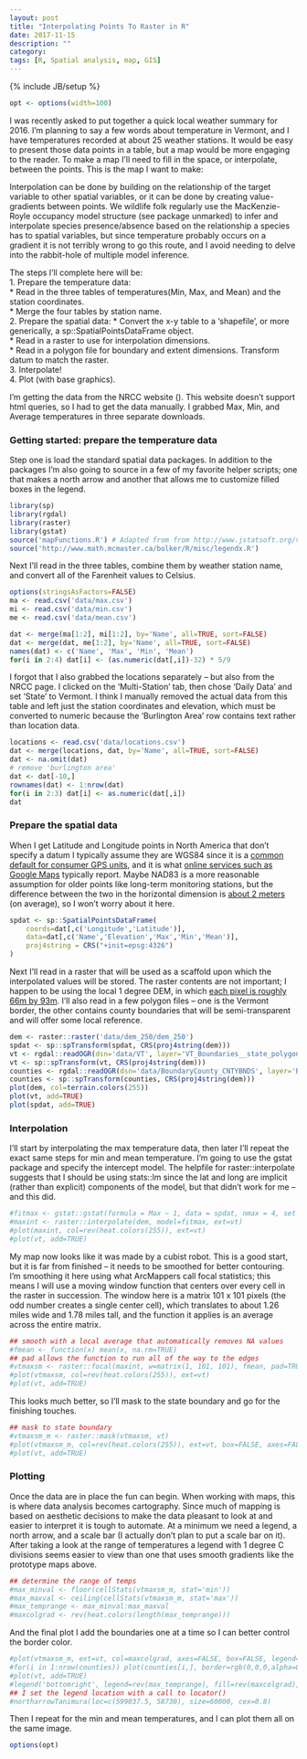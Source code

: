 ```yaml
---
layout: post
title: "Interpolating Points To Raster in R"
date: 2017-11-15
description: ""
category: 
tags: [R, Spatial analysis, map, GIS]
---
```

{% include JB/setup %}

```r
opt <- options(width=100)
```

I was recently asked to put together a quick local weather summary for 2016. I'm planning to say a few words about temperature in Vermont, and I have temperatures recorded at about 25 weather stations. It would be easy to present those data points in a table, but a map would be more engaging to the reader. To make a map I'll need to fill in the space, or interpolate, between the points. This is the map I want to make:  

 

Interpolation can be done by building on the relationship of the target variable to other spatial variables, or it can be done by creating value-gradients between points. We wildlife folk regularly use the MacKenzie-Royle occupancy model structure (see package unmarked) to infer and interpolate species presence/absence based on the relationship a species has to spatial variables, but since temperature probably occurs on a gradient it is not terribly wrong to go this route, and I avoid needing to delve into the rabbit-hole of multiple model inference.  

The steps I'll complete here will be:  
  1. Prepare the temperature data:  
    * Read in the three tables of temperatures(Min, Max, and Mean) and the station coordinates.  
    * Merge the four tables by station name.  
  2. Prepare the spatial data:
    * Convert the x-y table to a 'shapefile', or more generically, a sp::SpatialPointsDataFrame object.  
    * Read in a raster to use for interpolation dimensions.  
    * Read in a polygon file for boundary and extent dimensions. Transform datum to match the raster.  
  3. Interpolate!  
  4. Plot (with base graphics).   
  
I'm getting the data from the NRCC website ([](http://climod2.nrcc.cornell.edu/)). This website doesn't support html queries, so I had to get the data manually. I grabbed Max, Min, and Average temperatures in three separate downloads.  

### Getting started: prepare the temperature data
Step one is load the standard spatial data packages. In addition to the packages I'm also going to source in a few of my favorite helper scripts; one that makes a north arrow and another that allows me to customize filled boxes in the legend.   

```r
library(sp)
library(rgdal)
library(raster)
library(gstat)
source('mapFunctions.R') # Adapted from from http://www.jstatsoft.org/v19/c01/paper
source('http://www.math.mcmaster.ca/bolker/R/misc/legendx.R')
```

Next I'll read in the three tables, combine them by weather station name, and convert all of the Farenheit values to Celsius.  

```r
options(stringsAsFactors=FALSE)
ma <- read.csv('data/max.csv')
mi <- read.csv('data/min.csv')
me <- read.csv('data/mean.csv')

dat <- merge(ma[1:2], mi[1:2], by='Name', all=TRUE, sort=FALSE)
dat <- merge(dat, me[1:2], by='Name', all=TRUE, sort=FALSE)
names(dat) <- c('Name', 'Max', 'Min', 'Mean')
for(i in 2:4) dat[i] <- (as.numeric(dat[,i])-32) * 5/9
```

I forgot that I also grabbed the locations separately -- but also from the NRCC page. I clicked on the 'Multi-Station' tab, then chose 'Daily Data' and set 'State' to Vermont. I think I manually removed the actual data from this table and left just the station coordinates and elevation, which must be converted to numeric because the 'Burlington Area' row contains text rather than location data.  

```r
locations <- read.csv('data/locations.csv')
dat <- merge(locations, dat, by='Name', all=TRUE, sort=FALSE)
dat <- na.omit(dat)
# remove 'burlington area'
dat <- dat[-10,]
rownames(dat) <- 1:nrow(dat)
for(i in 2:3) dat[i] <- as.numeric(dat[,i])
dat
```

### Prepare the spatial data
When I get Latitude and Longitude points in North America that don't specify a datum I typically assume they are WGS84 since it is a [common default for consumer GPS units](https://en.wikipedia.org/wiki/Geodetic_datum#Reference_datums), and it is what [online services such as Google Maps](http://support.esri.com/en/technical-article/000009982) typically report. Maybe NAD83 is a more reasonable assumption for older points like long-term monitoring stations, but the difference between the two in the horizontal dimension is [about 2 meters](http://www.spatial-ed.com/datums/datums-basics/532-convert-wgs84-nad83.html) (on average), so I won't worry about it here.  

```r
spdat <- sp::SpatialPointsDataFrame(
    coords=dat[,c('Longitude','Latitude')], 
    data=dat[,c('Name','Elevation','Max','Min','Mean')], 
    proj4string = CRS("+init=epsg:4326")
)
```

Next I'll read in a raster that will be used as a scaffold upon which the interpolated values will be stored. The raster contents are not important; I happen to be using the local 1 degree DEM, in which [each pixel is roughly 66m by 93m](https://www.e-education.psu.edu/natureofgeoinfo/book/export/html/1835). I'll also read in a few polygon files -- one is the Vermont border, the other contains county boundaries that will be semi-transparent and will offer some local reference.  

```r
dem <- raster::raster('data/dem_250/dem_250')
spdat <- sp::spTransform(spdat, CRS(proj4string(dem)))
vt <- rgdal::readOGR(dsn='data/VT', layer='VT_Boundaries__state_polygon')
vt <- sp::spTransform(vt, CRS(proj4string(dem)))
counties <- rgdal::readOGR(dsn='data/BoundaryCounty_CNTYBNDS', layer='Boundary_CNTYBNDS_poly')
counties <- sp::spTransform(counties, CRS(proj4string(dem)))
plot(dem, col=terrain.colors(255))
plot(vt, add=TRUE)
plot(spdat, add=TRUE)
```

### Interpolation
I'll start by interpolating the max temperature data, then later I'll repeat the exact same steps for min and mean temperature. I'm going to use the gstat package and specify the intercept model. The helpfile for raster::interpolate suggests that I should be using stats::lm since the lat and long are implicit (rather than explicit) components of the model, but that didn't work for me -- and this did.  

```r
#fitmax <- gstat::gstat(formula = Max ~ 1, data = spdat, nmax = 4, set = list(idp = .5))
#maxint <- raster::interpolate(dem, model=fitmax, ext=vt)
#plot(maxint, col=rev(heat.colors(255)), ext=vt)
#plot(vt, add=TRUE)
```

My map now looks like it was made by a cubist robot. This is a good start, but it is far from finished -- it needs to be smoothed for better contouring. I'm smoothing it here using what ArcMappers call focal statistics; this means I will use a moving window function that centers over every cell in the raster in succession. The window here is a matrix 101 x 101 pixels (the odd number creates a single center cell), which translates to about 1.26 miles wide and 1.78 miles tall, and the function it applies is an average across the entire matrix.  

```r
## smooth with a local average that automatically removes NA values
#fmean <- function(x) mean(x, na.rm=TRUE)
## pad allows the function to run all of the way to the edges
#vtmaxsm <- raster::focal(maxint, w=matrix(1, 101, 101), fmean, pad=TRUE)
#plot(vtmaxsm, col=rev(heat.colors(255)), ext=vt)
#plot(vt, add=TRUE)
```

This looks much better, so I'll mask to the state boundary and go for the finishing touches.  

```r
## mask to state boundary
#vtmaxsm_m <- raster::mask(vtmaxsm, vt)
#plot(vtmaxsm_m, col=rev(heat.colors(255)), ext=vt, box=FALSE, axes=FALSE)
#plot(vt, add=TRUE)
```

### Plotting
Once the data are in place the fun can begin. When working with maps, this is where data analysis becomes cartography. Since much of mapping is based on aesthetic decisions to make the data pleasant to look at and easier to interpret it is tough to automate. At a minimum we need a legend, a north arrow, and a scale bar (I actually don't plan to put a scale bar on it). After taking a look at the range of temperatures a legend with 1 degree C divisions seems easier to view than one that uses smooth gradients like the prototype maps above.  

```r
## determine the range of temps
#max_minval <- floor(cellStats(vtmaxsm_m, stat='min'))
#max_maxval <- ceiling(cellStats(vtmaxsm_m, stat='max'))
#max_temprange <- max_minval:max_maxval
#maxcolgrad <- rev(heat.colors(length(max_temprange)))
```

And the final plot I add the boundaries one at a time so I can better control the border color.  

```r
#plot(vtmaxsm_m, ext=vt, col=maxcolgrad, axes=FALSE, box=FALSE, legend=FALSE, main='2016 Maximum Temperature')
#for(i in 1:nrow(counties)) plot(counties[i,], border=rgb(0,0,0,alpha=0.12), lwd=2, add=TRUE)
#plot(vt, add=TRUE)
#legend('bottomright', legend=rev(max_temprange), fill=rev(maxcolgrad), bty='n', title=expression(paste("\t   ", degree,"C")),  box.cex=c(2, 1), inset=c(0, .25))
## I set the legend location with a call to locator()
#northarrowTanimura(loc=c(599037.5, 58730), size=60000, cex=0.8)
```

Then I repeat for the min and mean temperatures, and I can plot them all on the same image.  



```r
options(opt)
```


















